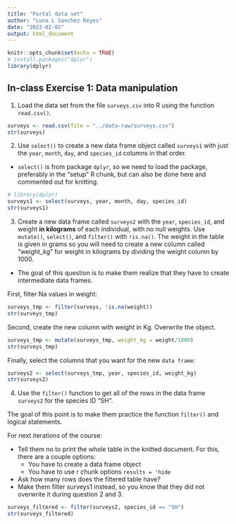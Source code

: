 ```yaml
---
title: "Portal data set"
author: "Luna L Sanchez Reyes"
date: "2023-02-02"
output: html_document
---
```


```r
knitr::opts_chunk$set(echo = TRUE)
# install.packages("dplyr")
library(dplyr)
```

## In-class Exercise 1: Data manipulation

1. Load the data set from the file `surveys.csv` into R using the function `read.csv()`.

```r
surveys <- read.csv(file = "../data-raw/surveys.csv")
str(surveys)
```

2. Use `select()` to create a new data frame object called `surveys1` with just the `year`, `month`,
   `day`, and `species_id` columns in that order.

- `select()` is from package `dplyr`, so we need to load the package, preferably in the "setup" R chunk, but can also be done here and commented out for knitting.

```r
# library(dplyr)
surveys1 <- select(surveys, year, month, day, species_id)
str(surveys1)
```

3. Create a new data frame called `surveys2` with the `year`, `species_id`, and weight **in kilograms** of each individual, with no null weights. Use `mutate()`, `select()`, and `filter()` with `!is.na()`. The weight in the table is given in grams so you will need to create a new column called "weight_kg" for weight in kilograms by dividing the weight column by 1000.

- The goal of this question is to make them realize that they have to create intermediate data frames.

First, filter Na values in weight:

```r
surveys_tmp <- filter(surveys, !is.na(weight))
str(surveys_tmp)
```

Second, create the new column with weight in Kg.
Overwrite the object.

```r
surveys_tmp <- mutate(surveys_tmp, weight_kg = weight/1000)
str(surveys_tmp)
```
Finally, select the columns that you want for the new `data frame`:

```r
surveys2 <- select(surveys_tmp, year, species_id, weight_kg)
str(surveys2)
```

4. Use the `filter()` function to get all of the rows in the data frame `surveys2` for the species ID "SH".

The goal of this point is to make them practice the function `filter()` and logical statements.

For next iterations of the course:

  - Tell them no to print the whole table in the knitted document. For this, there are a couple options:
    - You have to create a data frame object
    - You have to use r chunk options `results = 'hide`
  - Ask how many rows does the filtered table have?
  - Make them filter surveys1 instead, so you know that they did not overwrite it during question 2 and 3.

```r
surveys_filtered <- filter(surveys2, species_id == "SH")
str(surveys_filtered)
```
